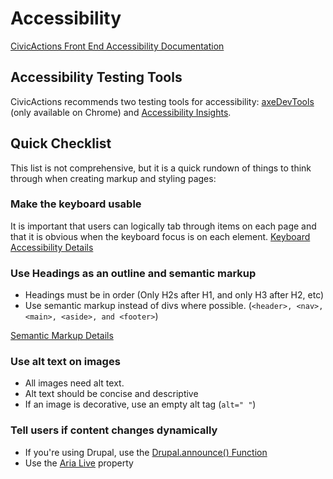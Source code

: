 
<Meta title="Documentation/Accessibility" />

# Accessibility
[CivicActions Front End Accessibility Documentation](https://accessibility.civicactions.com/playbook/roles#front-end-engineer--software-engineer)

## Accessibility Testing Tools

CivicActions recommends two testing tools for accessibility: [axeDevTools](https://deque.com/axe/devtools/) (only available on Chrome) and [Accessibility Insights](https://accessibilityinsights.io/).

## Quick Checklist

This list is not comprehensive, but it is a quick rundown of things to think through when creating markup and styling pages:

### Make the keyboard usable

It is important that users can logically tab through items on each page and that it is obvious when the keyboard focus is on each element.
[Keyboard Accessibility Details](https://webaim.org/techniques/keyboard/)

### Use Headings as an outline and semantic markup

 - Headings must be in order (Only H2s after H1, and only H3 after H2, etc)
 - Use semantic markup instead of divs where possible. (`<header>, <nav>, <main>, <aside>, and <footer>`)

[Semantic Markup Details](https://webaim.org/techniques/semanticstructure/)

### Use alt text on images
 - All images need alt text.
 - Alt text should be concise and descriptive
 - If an image is decorative, use an empty alt tag (`alt=" "`)

### Tell users if content changes dynamically
 - If you're using Drupal, use the [Drupal.announce() Function](https://www.drupal.org/node/2014521)
 - Use the [Aria Live](https://webaim.org/techniques/aria/#dynamic) property

